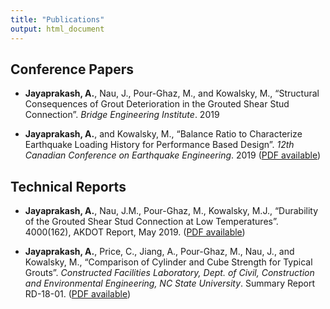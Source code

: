 ```yaml
---
title: "Publications"
output: html_document
---
```


## Conference Papers

* **Jayaprakash, A.**, Nau, J., Pour-Ghaz, M., and Kowalsky, M., "Structural Consequences of Grout Deterioration in the Grouted Shear Stud Connection". _Bridge Engineering Institute_. 2019

* **Jayaprakash, A.**, and Kowalsky, M., "Balance Ratio to Characterize Earthquake Loading History for Performance Based Design". _12th Canadian Conference on Earthquake Engineering_. 2019 ([PDF available](\Publications\12CCEE.pdf))

## Technical Reports

* **Jayaprakash, A.**, Nau, J.M., Pour-Ghaz, M., Kowalsky, M.J., "Durability of the Grouted Shear Stud Connection at Low Temperatures". 4000(162), AKDOT Report, May 2019. ([PDF available](http://www.dot.state.ak.us/stwddes/research/assets/pdf/4000-162opt.pdf))

* **Jayaprakash, A.**, Price, C., Jiang, A., Pour-Ghaz, M., Nau, J., and Kowalsky, M., "Comparison of Cylinder and Cube Strength for Typical Grouts". _Constructed Facilities Laboratory, Dept. of Civil, Construction and Environmental Engineering, NC State University_. Summary Report RD-18-01. ([PDF available](\Publications\Cube_strength_test_report.pdf))